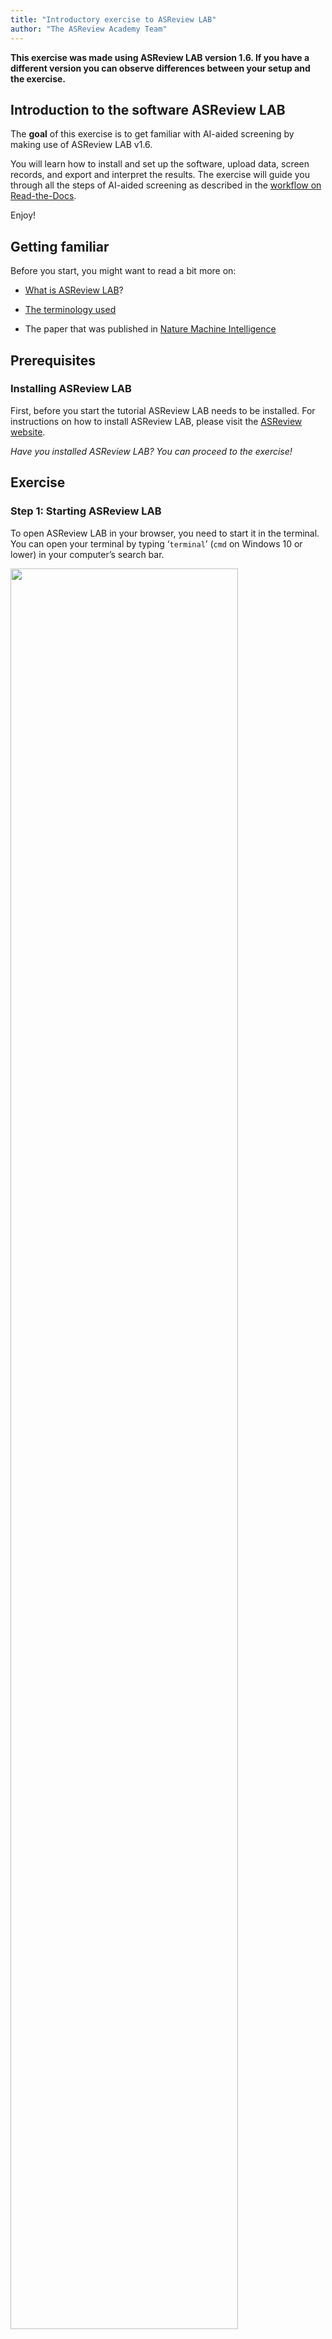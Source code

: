 ```yaml
---
title: "Introductory exercise to ASReview LAB"
author: "The ASReview Academy Team"
---
```


**This exercise was made using ASReview LAB version 1.6. If you have a different version you can observe differences between your setup and the exercise.**

## Introduction to the software ASReview LAB

The **goal** of this exercise is to get familiar with AI-aided screening
by making use of ASReview LAB v1.6.

You will learn how to install and set up the software, upload data,
screen records, and export and interpret the results. The exercise will
guide you through all the steps of AI-aided screening as described in
the [workflow on
Read-the-Docs](https://asreview.readthedocs.io/en/latest/about.html#labeling-workflow-with-asreview){target="_blank"}.

Enjoy!

## Getting familiar

Before you start, you might want to read a bit more on:

-   [What is ASReview
    LAB](https://asreview.readthedocs.io/en/latest/about.html#what-is-asreview-lab){target="_blank"}?

-   [The terminology
    used](https://asreview.readthedocs.io/en/latest/about.html#asreview-lab-terminology){target="_blank"}

-   The paper that was published in [Nature Machine
    Intelligence](https://www.nature.com/articles/s42256-020-00287-7){target="_blank"}

## Prerequisites

### Installing ASReview LAB

First, before you start the tutorial ASReview LAB needs to be installed. For instructions on how to install ASReview LAB, please visit the [ASReview website](https://asreview.nl/download/){target="_blank"}.

*Have you installed ASReview LAB? You can proceed to the exercise!*

## Exercise

### Step 1: Starting ASReview LAB

To open ASReview LAB in your browser, you need to start it in the terminal. You can 
open your terminal by typing ‘`terminal`’ (`cmd` on Windows 10 or lower) in your 
computer’s search bar.

![](images/ASReviewLAB/step_1a_V1_6.png){width=85% fig-align="center"}

The terminal will open, in which you can type the following
command and press enter:

``` bash
asreview lab
```

Note that you have to keep your command-line interpreter running while
using ASReview LAB, even though the interface is in your browser!

![](images/ASReviewLAB/step_1b_V1_6.png){width=85% fig-align="center"}

It takes a few seconds for ELAS - your Electronic Learning Assistant -
to start the software. It will appear in your (default) web browser. 

But why do you need to start it up by running code in your command
prompt? This ensures that ASReview LAB is run locally. More
specifically, <u>your data is and stays your own</u>. Small price to pay
for complete privacy, right?! Read more about the key principles in the
[Zen of Elas](https://asreview.nl/blog/the-zen-of-elas/){target="_blank"}!

You can also run the software via a server, but you need to take care of
[hosting the server
yourself](https://asreview.readthedocs.io/en/latest/installation.html#server-installation){target="_blank"}
(or ask your IT-department).


*Have you opened ASReview LAB in your browser? If so, you can proceed to
step 2!*

### Step 2: Creating a project

Now that you have opened ASReview LAB, you can create a
new project. Below you will find a step-by-step guide. Note that the
screenshots shown below are made in [dark
mode](https://asreview.readthedocs.io/en/latest/screening.html#display){target="_blank"}.

1.  *New project;*

Hover your mouse over the ‘`create`’ button with the plus sign in the
bottom right corner.

![](images/ASReviewLAB/step_2a_V1_6.png){width=85% fig-align="center"}

2.  *Project name;*

Select Validation Mode, fill out a project name and press ‘`NEXT`’. Note
that you can fill out your name and a description as well.

![](images/ASReviewLAB/step_2b_V1_6.png){width=85% fig-align="center"}

For this exercise we are screening in the so-called ‘`Validation Mode`’
of ASReview. By screening in the [Validation
Mode](https://asreview.readthedocs.io/en/latest/project_create.html#project-modes){target="_blank"},
we are going to make use of a [benchmark
dataset](https://asreview.readthedocs.io/en/latest/data_labeled.html#fully-labeled-data){target="_blank"}.
This means that all records in the dataset have already been labeled as
relevant or irrelevant. This is indicated to the user through a banner
above each article. Note that in ‘`Oracle Mode`’ - when screening your own
dataset - the relevant papers will not be marked; you, the oracle, have
to make the decisions.

More detailed information about setting up a project can be found on
[ReadTheDocs](https://asreview.readthedocs.io/en/latest/project_create.html#project-information){target="_blank"}.

 
*Have you started creating a new project? If so, you can proceed to step
3!*

## Project setup

### Step 3: The dataset

Now that you have created your ASReview project (woohoo!), you need to set it
up. Without data, we have nothing to screen. So, you need to tell ELAS
which dataset you want to screen for relevant articles.     

Click on the ‘`ADD`’ button next to ‘`Add dataset`’. Now a menu appears
where you can choose how to load the dataset. You can add your dataset
by selecting a file or providing an URL. For this exercise, we will use
a benchmark dataset.

Go to the ‘`Benchmark datasets`’ button, open the first dataset (i.e. the
Van de Schoot (2017) dataset about PTSD trajectories) and click on
‘`ADD`’. After you select the dataset, click on ‘`SAVE`’.

![](images/ASReviewLAB/step_3_V1_6.png){width=85% fig-align="center"}



*Have you successfully selected/uploaded the dataset? If so, you can
proceed to step 4!*

### Step 4: Prior knowledge

Before you can start screening the records, you need to tell ELAS what
kind of records you <u>are</u> and what kind of records you <u>are
not</u> looking for (i.e., relevant and irrelevant records,
respectively). We call this *prior knowledge*. Based on the prior
knowledge you provide, ELAS will reorder the stack of papers and provide
you with the record that is most likely to be relevant (default
settings).

When performing a systematic review with your own data, you need to
provide the prior knowledge yourself (at least one relevant and one
irrelevant record). However, because you are using the Validation Mode 
of ASReview, the relevant records are known; the original authors have 
already read ALL records.

To select the prior knowledge you first need to click on the ‘`ADD`’
button next to ‘`Add prior knowledge`’; see also the documentation 
about the selection of [prior knowledge](https://asreview.readthedocs.io/en/latest/project_create.html#select-prior-knowledge){target="_blank"}.
Now you will see a menu about selecting prior knowledge.

The following five papers are known to be relevant:

-   Latent Trajectories of Trauma Symptoms and Resilience 
    (DOI: [10.4088/JCP.13m08914](https://doi.org/10.4088/jcp.13m08914){target="_blank"})
-   A Latent Growth Mixture Modeling Approach to PTSD Symptoms in Rape
    Victims (DOI: [10.1177/1534765610395627](https://doi.org/10.1177/1534765610395627){target="_blank"})
-   Peace and War: Trajectories of Posttraumatic Stress Disorder
    Symptoms Before, During, and After Military Deployment in
    Afghanistan (DOI: [10.1177/0956797612457389](https://doi.org/10.1177/0956797612457389){target="_blank"})
-   The relationship between course of PTSD symptoms in deployed U.S.
    Marines and degree of combat exposure (DOI: [10.1002/jts.21988](https://doi.org/10.1002/jts.21988){target="_blank"})
-   Trajectories of trauma symptoms and resilience in deployed US
    military service members: Prospective cohort study (DOI: [10.1192/bjp.bp.111.096552](https://doi.org/10.1192/bjp.bp.111.096552){target="_blank"})

To add the relevant records, you click on ‘`Search`’, copy and paste the titles
of these relevant records one by one in the search bar and add them as
relevant.

![](images/ASReviewLAB/step_4_V1_6.png){width=85% fig-align="center"}


After adding all five relevant records, you can add some irrelevant ones
by clicking the ‘`Random`’ button (use the arrow in the upper left corner
to be able to select this button) and by changing ‘`relevant`’ to
‘`irrelevant`’. Select five irrelevant records and click on ‘`CLOSE`’.

*Have you selected five relevant and five irrelevant records? If so, you
can proceed to step 5!*

### Step 5: Active learning model

The last step to complete the setup is to select the active learning
model you want to use. The default settings (i.e. Naïve Bayes, Max and
tf-idf) will suffice for this exercise. If you want to change the mode,
read which options are
[built-in](https://asreview.readthedocs.io/en/latest/project_create.html#model){target="_blank"}
or add your own model via a
[template](https://github.com/asreview/template-extension-new-model){target="_blank"}. 

You can click on ‘`NEXT`’. A menu with the defaults will appear. Since we
are using the defaults, you can click on ‘`NEXT`’ again. In the last step
of the setup, ASReview LAB runs the feature extractor, trains a model,
and ranks the records in your dataset. Depending on the model and the
size of your dataset, this can take a couple of minutes (meanwhile, you
can enjoy the animation video or read the blog post on [What is Active
Learning?](https://asreview.nl/blog/active-learning-explained/){target="_blank"}).

After the project is successfully initialized, you can start reviewing.

![](images/ASReviewLAB/step_5a_V1_6.png){width=85% fig-align="center"}

*Have you finished the setup? If so, you can proceed to step 6!*

![](images/ASReviewLAB/step_5b_V1_6.png){width=85% fig-align="center"}

## Screening phase

### Step 6: Screening the records

Everything is set up and ready to screen, well done!

Since we are in the Validation Mode of ASReview, you can pretend to be an
expert on the topic of PTSD and pretend you have all the knowledge of the
original screeners. All records in the dataset have been labeled as
relevant/irrelevant, which is indicated through a banner above each article.
Click on the heart shaped Relevant button if the record is marked as relevant.
If not, you can press the Irrelevant button.

Now, all we need is a Stopping Rule to determine when you are confident
that you have identified (almost) all relevant records in your dataset.
For this exercise, continue screening records until you have marked *50
consecutive records as irrelevant*. You can check up on your progress in
the [Analytics
page](https://asreview.readthedocs.io/en/latest/progress.html){target="_blank"}.

When you have reached your Stopping Rule and you are done screening, go
back to the Analytics page. Here you can see the summary statistics of
your project such as the number of records you have labeled relevant or
irrelevant. It also shows how many records are in your dataset and how
many records you labeled irrelevant since you have screened the last
relevant record. For more information about how to read these summary
statistics and interpret the corresponding charts, check out the
[documentation](https://asreview.readthedocs.io/en/latest/progress.html#analytics){target="_blank"}
on the Analytics page.

The Van de Schoot (2017) dataset contained 38 relevant records in this
particular example. Did you get to label all of them as relevant before
you reached your Stopping Rule? If you did, great!

What is the percentage of total papers you needed to screen to find the
number of relevant records you have found? Is it \<100%? Then, you were
quicker compared to the original screeners of the dataset!

You probably had to screen about only 2-3% of the data. Amazing right?!
Chances are though that you did not get to see a couple of relevant
records before you stopped screening. Do you think this is acceptable?
There is a trade-off between the time spent screening and the error
rate: the more records you screen, the lower the risk of missing a
relevant record. However, screening all records in your dataset is still
no guarantee for an error rate of zero, since even traditional screening
by humans - which is the gold standard to which we compare AI-assisted
screening - is not perfect [^1].

Your willingness to accept the risk that you may exclude some relevant
records is something to take into account when deciding on a Stopping
Rule. Read more about Stopping Rules and how to decide on a good
strategy for your data on the [discussion
platform](https://github.com/asreview/asreview/discussions){target="_blank"}. 

### Step 7: Extracting and inspecting the data

Now that you found all or most relevant records, you can export your
data using [these
instructions](https://asreview.readthedocs.io/en/latest/progress.html#export-results){target="_blank"}.
If you choose to inspect your data in Excel, download the data in
‘`Excel`’ format. If you prefer to inspect your data in R, download the
‘`CSV (UTF-8)`’ format and open it in R.

You can find all the data that was originally imported to ASReview in
the exported data file, in a new order and with two new columns added at
the end.

Using the information about the [Read the Docs
page](https://asreview.readthedocs.io/en/latest/progress.html#export-results){target="_blank"}
can you reorder your data to appear in the order in which you loaded
them into ASReview? And back to the order provided by ASReview?

Check if the number of records coded `included = 1` corresponds to the number
of relevant records on your Analytics page. From which row number, based on
the original ordering, do the included articles come from?

For the last exercise, it is important to change the order back to the order
provided by ASReview. Lastly, check out the first few records with no number
in the `included` column. Are those articles labeled as ‘`relevant`’ in the
original dataset? (Whether or not a record was pre-labeled as relevant is
shown in the column `label_included` in the original dataset.)

## Goal

In the beginning of the LAB the following goal was specified: “The
**goal** of this LAB is to get familiar with AI-aided screening by
making use of ASReview LAB.”
Did you achieve this goal?

If so: **congratulations!** You now know all the steps to create and
screen for a systematic review. ELAS wishes you a lot of fun screening
with ASReview!  
Do you like the software, leave a star on
[Github](https://github.com/asreview/asreview){target="_blank"}; this will help to
increase the visibility of the open-source project.

## What’s next?

Some suggestions:

-   Read a blog posts about:

    -   [Five ways to get involved in
        ASReview](https://asreview.nl/blog/open-source-and-research/){target="_blank"},
    -   [Seven ways to integrate ASReview in your systematic review
        workflow](https://asreview.nl/blog/seven-ways-to-integrate-asreview/){target="_blank"},
    -   [Active learning
        explained](https://asreview.nl/blog/active-learning-explained/){target="_blank"}.

-   Ready to start your own project? Upload [your own
    data](https://asreview.readthedocs.io/en/latest/data.html){target="_blank"} and start
    screening in the Oracle mode!

-   Try to find the hidden memory game in ASReview (some people found it
    by going through the [source
    code](https://github.com/asreview/asreview/tree/master/asreview){target="_blank"} on
    Github… +1 for open-science!)

![](images/ASReviewLAB/game_V1_6.png){width=85% fig-align="center"}


[^1]: Wang Z, Nayfeh T, Tetzlaff J, O’Blenis P, Murad MH (2020) Error
    rates of human reviewers during abstract screening in systematic
    reviews. PLOS ONE 15(1): e0227742.
    <[https://doi.org/10.1371/journal.pone.0227742](https://doi.org/10.1371/journal.pone.0227742){target="_blank"}>
